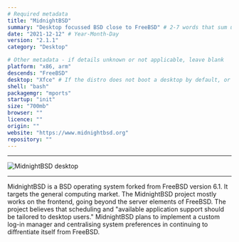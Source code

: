 ```yaml
---
# Required metadata
title: "MidnightBSD"
summary: "Desktop focussed BSD close to FreeBSD" # 2-7 words that sum up the distribution
date: "2021-12-12" # Year-Month-Day
version: "2.1.1"
category: "Desktop"

# Other metadata - if details unknown or not applicable, leave blank
platform: "x86, arm"
descends: "FreeBSD"
desktop: "Xfce" # If the distro does not boot a desktop by default, or doesn't ship one, leave 'desktop' blank
shell: "bash"
packagemgr: "mports"
startup: "init"
size: "700mb"
browser: ""
licence: ""
origin: ""
website: "https://www.midnightbsd.org"
repository: ""
---
```


---

<Image
  src="/images/midnightbsd.png"
  alt="MidnightBSD desktop"
  width={250}
  height={400}
/>

---

MidnightBSD is a BSD operating system forked from FreeBSD version 6.1. It targets the general computing market. The MidnightBSD project mostly works on the frontend, going beyond the server elements of FreeBSD. The project believes that scheduling and "available application support should be tailored to desktop users." MidnightBSD plans to implement a custom log-in manager and centralising system preferences in continuing to diffrentiate itself from FreeBSD.
